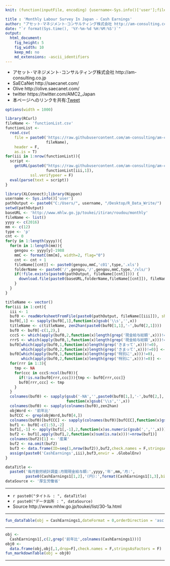 ```yaml
---
knit: (function(inputFile, encoding) {username<-Sys.info()['user'];fileName<-'defaultPath.csv';pathToFile <-paste0('C:/Users/', username,'/Desktop/pathToCSV/');setwd(pathToFile);buf0<-read.csv(fileName,header = F,skip = 0,stringsAsFactor = F,check.names = F,fileEncoding = 'utf-8');timeStamp<-format(Sys.time(),'%Y%m%d%H%M%S');rmarkdown::render(inputFile, encoding = encoding, output_file = paste0('C:/Users/',username,buf0[2,1],'charts/','am-consulting.co.jp-MonthlyLabourSurveyInJapanCashEarnings.html')) })

title : 'Monthly Labour Survey In Japan - Cash Earnings'
author: "アセット･マネジメント･コンサルティング株式会社 http://am-consulting.co.jp"
date: "`r format(Sys.time(), '%Y-%m-%d %H:%M:%S')`"
output: 
  html_document:
    fig_height: 5
    fig_width: 10
    keep_md: no
    md_extensions: -ascii_identifiers 
---
```

<link href="http://knowledgevault.saecanet.com/components/rmarkdown-html.css" rel="stylesheet">
<script src="http://knowledgevault.saecanet.com/components/JavascriptCode.js"></script>
<style>.main-container {max-width : 1000px;}</style>

- アセット･マネジメント･コンサルティング株式会社 http://am-consulting.co.jp
- SaECaNet http://saecanet.com/
- Olive http://olive.saecanet.com/
- twitter https://twitter.com/AMC2_Japan
- 本ページへのリンクを共有:<a href="https://twitter.com/share" class="twitter-share-button" data-via="AMC2_Japan" data-size="large">Tweet</a> <script>!function(d,s,id){var js,fjs=d.getElementsByTagName(s)[0],p=/^http:/.test(d.location)?'http':'https';if(!d.getElementById(id)){js=d.createElement(s);js.id=id;js.src=p+'://platform.twitter.com/widgets.js';fjs.parentNode.insertBefore(js,fjs);}}(document, 'script', 'twitter-wjs');</script>

```r
options(width = 1000)
```

```r
library(RCurl)
fileName <- 'functionList.csv'
functionList <-
  read.csv(
    file = paste0('https://raw.githubusercontent.com/am-consulting/am-consulting.github.io/master/csv/',
                  fileName),
    header = F,
    as.is = T)
for(iii in 1:nrow(functionList)){
  script <- 
    getURL(paste0("https://raw.githubusercontent.com/am-consulting/am-consulting.github.io/master/", 
                  functionList[iii,1]),
           ssl.verifypeer = F)
  eval(parse(text = script))
}
```

```r
library(XLConnect);library(Nippon)
username <- Sys.info()['user']
pathOutput <- paste0("C:/Users/", username, "/Desktop/R_Data_Write/")
setwd(pathOutput)
baseURL <- 'http://www.mhlw.go.jp/toukei/itiran/roudou/monthly'
fileName <- list()
yyyy <- c(2016)
mm <- c(12)
type <- 'p'
cnt <- 0
for(y in 1:length(yyyy)){
  for(m in 1:length(mm)){
    gengou <- yyyy[y]-1988
    mmC <- formatC(mm[m], width=2, flag="0")
    cnt <- cnt + 1
    fileName[[cnt]] <- paste0(gengou,mmC,'c01',type,'.xls')
    folderName <- paste0('/',gengou,'/',gengou,mmC,type,'/xls/')
    if(!file.exists(paste0(pathOutput, fileName[[cnt]]))) {
      download.file(paste0(baseURL,folderName,fileName[[cnt]]), fileName[[cnt]] , mode = 'wb')
    }
  }
}
```

```r
titleName <- vector()
for(iii in 1:cnt){
  iii <- 1
  buf0 <- readWorksheetFromFile(paste0(pathOutput, fileName[[iii]]), sheet = 1, header = F)
  buf0[,1] <- sapply(buf0[,1],function(x)gsub('\\s','',x))
  titleName <- c(titleName, zen2han(paste0(buf0[1,1],'-',buf0[2,1])))
  buf0 <- buf0[-c(1,2),]
  cccS <- which(apply(buf0,2,function(x)length(grep('現金給与総額',x)))!=0)
  rrrS <- which(apply(buf0,1,function(x)length(grep('現金給与総額',x)))!=0)
  buf0[which(apply(buf0,1,function(x)length(grep('きまって',x)))!=0),
       which(apply(buf0,2,function(x)length(grep('きまって',x)))!=0)] <- 'きまって支給する給与'
  buf0[which(apply(buf0,1,function(x)length(grep('特別に',x)))!=0),
       which(apply(buf0,2,function(x)length(grep('特別に',x)))!=0)] <- '特別に支払われた給与'
  for(rrr in 1:3){
    tmp <- NA
    for(ccc in cccS:ncol(buf0)){
      if(!is.na(buf0[rrr,ccc])){tmp <- buf0[rrr,ccc]}
      buf0[rrr,ccc] <- tmp
    }
  }
  colnames(buf0) <- sapply(gsub('-NA','',paste0(buf0[1,],'-',buf0[2,],'-',buf0[3,],'(',buf0[5,],')')),
                           function(x)gsub('\\s','',x))
  colnames(buf0) <- sapply(colnames(buf0),zen2han)
  objWord <- '前年比'
  bufCCC <- grep(objWord,buf0[4,])
  colnames(buf0)[bufCCC] <- sapply(colnames(buf0)[bufCCC],function(x)gsub('%',paste0(objWord,',%'),x))
  buf1 <- buf0[-c(1:5),-2]
  buf1[,-1] <- apply(buf1[,-1],2,function(x)as.numeric(gsub(',','',x)))
  buf2 <- buf1[,apply(buf1,2,function(x)sum(is.na(x)))!=nrow(buf1)]
  colnames(buf2)[1] <- '産業'
  buf2 <- na.omit(buf2)
  buf3 <- data.frame(ID=seq(1,nrow(buf2)),buf2,check.names = F,stringsAsFactors = F)
  assign(paste0('CashEarnings',iii),buf3,envir = .GlobalEnv)
}
```

```r
dataTitle <- 
  paste0('毎月勤労統計調査:月間現金給与額:',yyyy,'年',mm,'月:',
         paste0(CashEarnings1[1,2],'(円):',format(CashEarnings1[1,3],big.mark=',')))
dataSource <- '厚生労働省'
```

***

- `r paste0("タイトル : ", dataTitle)`
- `r paste0("データ出所 : ", dataSource)`
- Source http://www.mhlw.go.jp/toukei/list/30-1a.html

***

```r
fun_dataTable(obj = CashEarnings1,dateFormat = 0,orderDirection = 'asc')
```

***

```r
obj <-
  CashEarnings1[,c(2,grep('前年比',colnames(CashEarnings1)))]
obj0 <-
  data.frame(obj,obj[,1,drop=F],check.names = F,stringsAsFactors = F)
fun_markdownTable(obj = obj0)
```

***
<script>MakeNegative()</script>
<script>
  (function(i,s,o,g,r,a,m){i['GoogleAnalyticsObject']=r;i[r]=i[r]||function(){
  (i[r].q=i[r].q||[]).push(arguments)},i[r].l=1*new Date();a=s.createElement(o),
  m=s.getElementsByTagName(o)[0];a.async=1;a.src=g;m.parentNode.insertBefore(a,m)
  })(window,document,'script','https://www.google-analytics.com/analytics.js','ga');

  ga('create', 'UA-3077339-5', 'auto');
  ga('send', 'pageview');

</script>
